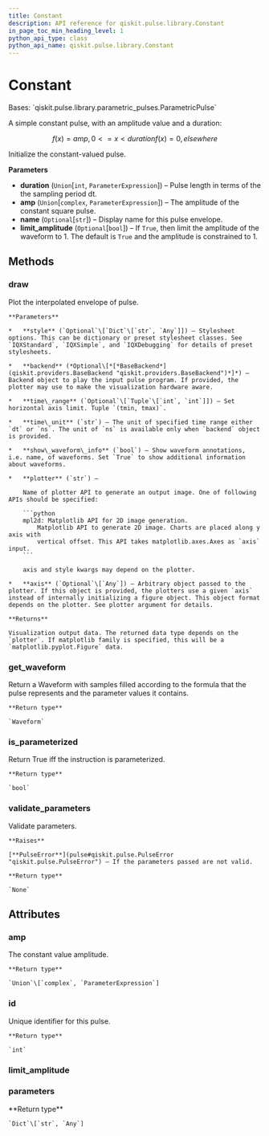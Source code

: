 ```yaml
---
title: Constant
description: API reference for qiskit.pulse.library.Constant
in_page_toc_min_heading_level: 1
python_api_type: class
python_api_name: qiskit.pulse.library.Constant
---
```


# Constant

<Class id="qiskit.pulse.library.Constant" isDedicatedPage={true} github="https://github.com/qiskit/qiskit/tree/stable/0.19/qiskit/pulse/library/parametric_pulses.py" signature="Constant(duration, amp, name=None, limit_amplitude=None)">
  Bases: `qiskit.pulse.library.parametric_pulses.ParametricPulse`

  A simple constant pulse, with an amplitude value and a duration:

$$
f(x) = amp    ,  0 <= x < duration
f(x) = 0      ,  elsewhere
$$

  Initialize the constant-valued pulse.

  **Parameters**

  *   **duration** (`Union`\[`int`, `ParameterExpression`]) – Pulse length in terms of the the sampling period dt.
  *   **amp** (`Union`\[`complex`, `ParameterExpression`]) – The amplitude of the constant square pulse.
  *   **name** (`Optional`\[`str`]) – Display name for this pulse envelope.
  *   **limit\_amplitude** (`Optional`\[`bool`]) – If `True`, then limit the amplitude of the waveform to 1. The default is `True` and the amplitude is constrained to 1.

  ## Methods

  ### draw

  <Function id="qiskit.pulse.library.Constant.draw" signature="Constant.draw(style=None, backend=None, time_range=None, time_unit='dt', show_waveform_info=True, plotter='mpl2d', axis=None)">
    Plot the interpolated envelope of pulse.

    **Parameters**

    *   **style** (`Optional`\[`Dict`\[`str`, `Any`]]) – Stylesheet options. This can be dictionary or preset stylesheet classes. See `IQXStandard`, `IQXSimple`, and `IQXDebugging` for details of preset stylesheets.

    *   **backend** (*Optional\[*[*BaseBackend*](qiskit.providers.BaseBackend "qiskit.providers.BaseBackend")*]*) – Backend object to play the input pulse program. If provided, the plotter may use to make the visualization hardware aware.

    *   **time\_range** (`Optional`\[`Tuple`\[`int`, `int`]]) – Set horizontal axis limit. Tuple `(tmin, tmax)`.

    *   **time\_unit** (`str`) – The unit of specified time range either `dt` or `ns`. The unit of `ns` is available only when `backend` object is provided.

    *   **show\_waveform\_info** (`bool`) – Show waveform annotations, i.e. name, of waveforms. Set `True` to show additional information about waveforms.

    *   **plotter** (`str`) –

        Name of plotter API to generate an output image. One of following APIs should be specified:

        ```python
        mpl2d: Matplotlib API for 2D image generation.
            Matplotlib API to generate 2D image. Charts are placed along y axis with
            vertical offset. This API takes matplotlib.axes.Axes as `axis` input.
        ```

        axis and style kwargs may depend on the plotter.

    *   **axis** (`Optional`\[`Any`]) – Arbitrary object passed to the plotter. If this object is provided, the plotters use a given `axis` instead of internally initializing a figure object. This object format depends on the plotter. See plotter argument for details.

    **Returns**

    Visualization output data. The returned data type depends on the `plotter`. If matplotlib family is specified, this will be a `matplotlib.pyplot.Figure` data.
  </Function>

  ### get\_waveform

  <Function id="qiskit.pulse.library.Constant.get_waveform" signature="Constant.get_waveform()">
    Return a Waveform with samples filled according to the formula that the pulse represents and the parameter values it contains.

    **Return type**

    `Waveform`
  </Function>

  ### is\_parameterized

  <Function id="qiskit.pulse.library.Constant.is_parameterized" signature="Constant.is_parameterized()">
    Return True iff the instruction is parameterized.

    **Return type**

    `bool`
  </Function>

  ### validate\_parameters

  <Function id="qiskit.pulse.library.Constant.validate_parameters" signature="Constant.validate_parameters()">
    Validate parameters.

    **Raises**

    [**PulseError**](pulse#qiskit.pulse.PulseError "qiskit.pulse.PulseError") – If the parameters passed are not valid.

    **Return type**

    `None`
  </Function>

  ## Attributes

  ### amp

  <Attribute id="qiskit.pulse.library.Constant.amp">
    The constant value amplitude.

    **Return type**

    `Union`\[`complex`, `ParameterExpression`]
  </Attribute>

  ### id

  <Attribute id="qiskit.pulse.library.Constant.id">
    Unique identifier for this pulse.

    **Return type**

    `int`
  </Attribute>

  ### limit\_amplitude

  <Attribute id="qiskit.pulse.library.Constant.limit_amplitude" attributeValue="True" />

  ### parameters

  <Attribute id="qiskit.pulse.library.Constant.parameters">
    **Return type**

    `Dict`\[`str`, `Any`]
  </Attribute>
</Class>

